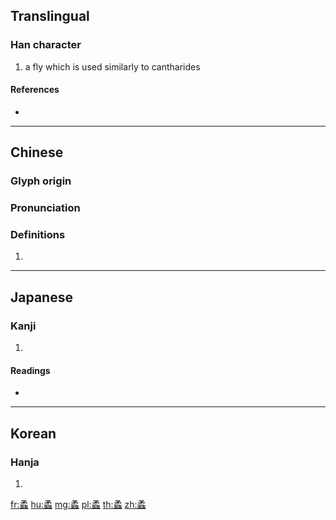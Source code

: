{{character info/new}}
==Translingual==

===Han character===
{{Han char|rn=142|rad=虫|as=11|sn=17|four=17136|canj=NHLII}}

# a fly which is used similarly to cantharides

====References====
* {{Han ref|kx=1096.130|dkj=33549|dj=1560.310|hdz=42888.130|uh=87CA|ud=34762|bh=EE69|bd=61033}}

----

==Chinese==
{{zh-forms}}

===Glyph origin===
{{Han etym}}

===Pronunciation===
{{zh-pron
|m=máo
|c=maau4,mau4
|h=pfs=
|md=
|mn=
|w=
|mc=y
|oc=y
|cat=
}}

===Definitions===
{{zh-hanzi}}

# {{rfdef|lang=zh}}

----

==Japanese==

===Kanji===
{{ja-kanji|grade=|rs=虫11}}

# {{defn|lang=ja|sort=虫11}}

====Readings====
* {{ja-readings|on=[[ぼう]] (bō), [[む]] (mu)|kun=[[ねきりむし]] (nekirimushi)|nanori=}}

----

==Korean==

===Hanja===
{{ko-hanja|hangeul=모|eumhun=|rv=mo|mr=mo|y=mo}}

# {{defn|lang=ko|sort=虫11}}

[[fr:蟊]]
[[hu:蟊]]
[[mg:蟊]]
[[pl:蟊]]
[[th:蟊]]
[[zh:蟊]]